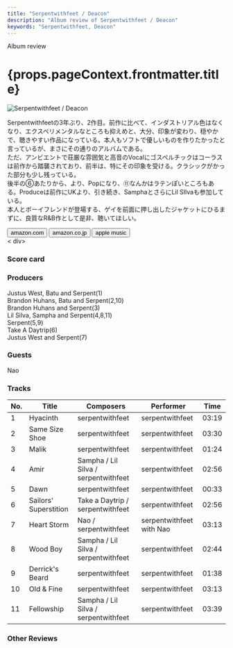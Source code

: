 ```yaml
---
title: "Serpentwithfeet / Deacon"
description: "Album review of Serpentwithfeet / Deacon"
keywords: "Serpentwithfeet, Deacon"
---
```






<p className="largeP">Album review</p>
<h1 className="h1--no--margin">{props.pageContext.frontmatter.title}</h1>

<Row  className="image-card-group">
	<Column colMd={"3"} colLg={"4"} noGutterMdLeft="">
       <ImageCard>

![Serpentwithfeet / Deacon](../../images/cd/serpentwithfeet2L.jpg)

</ImageCard>
	</Column>
	<Column colMd={"4"} colLg={"8"} noGutterMdLeft="">
	<p>
		Serpentwithfeetの3年ぶり、2作目。前作に比べて、インダストリアル色はなくなり、エクスペリメンタルなところも抑えめと、大分、印象が変わり、穏やかで、聴きやすい作品になっている。本人もソフトで優しいものを作りたかったと言っているが、まさにその通りのアルバムである。
		<br/>ただ、アンビエントで荘厳な雰囲気と高音のVocalにゴスペルチックはコーラスは前作から踏襲されており、前半は、特にその印象を受ける。クラシックがかった部分も少し残っている。
		<br/>後半の⑥あたりから、より、Popになり、⑪なんかはラテンぽいところもある。Produceは前作にUKより、引き続き、SamphaとさらにLil SIlvaも参加している。
		<br/>本人とボーイフレンドが登場する、ゲイを前面に押し出したジャケットにひるまずに、良質なR&B作として是非、聴いてほしい。
	</p>
		<div>
		  <Button className="button-right-mergin"  href="https://amzn.to/3j2iwIk" kind="primary" size="small" renderIcon={ArrowUpRight24}>
  	    amazon.com
  	  </Button>
  	  <Button className="button-right-mergin"  href="https://amzn.to/3wRynxw" kind="secondary" size="small" renderIcon={ArrowUpRight24}>
  	    amazon.co.jp
  	  </Button>
			<Button className="button-right-mergin"  href="https://geo.music.apple.com/us/album/deacon/1547728752?itsct=music_box_link&itscg=30200&at=11lcug&ct=albums_deacon&ls=1&app=music" kind="secondary" size="small" renderIcon={ArrowUpRight24}>
  	    apple music
  	  </Button>
		</div>
	</Column>
</Row>
<Row >
	<Column colMd={"4"} colLg={"4"} noGutterMdLeft="">
<		div>
    <h3>Score card</h3>
			<SliderJS1 value="5" />
    	<SliderJS2 value="2" />
			<SliderJS3 value="2" />
    	<SliderJS4 value="9" />
		</div>
</Column>
<Column colMd={"8"} colLg={"8"} noGutterMdLeft="">
<div>
<h3>Producers</h3>
<p>
	Justus West, Batu and Serpent(1)
	<br/>Brandon Huhans, Batu and Serpent(2,10)
	<br/>Brandon Huhans and Serpent(3)
	<br/>Lil Silva, Sampha and Serpent(4,8,11)
	<br/>Serpent(5,9)
	<br/>Take A Daytrip(6)
	<br/>Justus West and Serpent(7)
</p>
<h3>Guests</h3>
	Nao
<p>
</p>
</div>
</Column>
</Row>

<h3>Tracks</h3>

| No. | Title                 | Composers                            | Performer                | Time  |
| --- | --------------------- | ------------------------------------ | ------------------------ | ----- |
| 1   | Hyacinth              | serpentwithfeet                      | serpentwithfeet          | 03:19 |
| 2   | Same Size Shoe        | serpentwithfeet                      | serpentwithfeet          | 03:30 |
| 3   | Malik                 | serpentwithfeet                      | serpentwithfeet          | 01:24 |
| 4   | Amir                  | Sampha / Lil Silva / serpentwithfeet | serpentwithfeet          | 02:56 |
| 5   | Dawn                  | serpentwithfeet                      | serpentwithfeet          | 00:33 |
| 6   | Sailors' Superstition | Take a Daytrip / serpentwithfeet     | serpentwithfeet          | 02:56 |
| 7   | Heart Storm           | Nao / serpentwithfeet                | serpentwithfeet with Nao | 03:13 |
| 8   | Wood Boy              | Sampha / Lil Silva / serpentwithfeet | serpentwithfeet          | 02:44 |
| 9   | Derrick's Beard       | serpentwithfeet                      | serpentwithfeet          | 01:38 |
| 10  | Old & Fine            | serpentwithfeet                      | serpentwithfeet          | 03:13 |
| 11  | Fellowship            | Sampha / Lil Silva / serpentwithfeet | serpentwithfeet          | 03:39 |

<h3>Other Reviews</h3>

<Row>
  <Column colMd={3} colLg={3} noGutterMdLeft>
    <Review1 />
  </Column>
</Row>